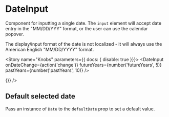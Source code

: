 

<Meta title="Components/Forms/DateInput" decorators={[withKnobs]} component={DateInput} />

# DateInput

Component for inputting a single date. The `input` element will accept date entry in the
"MM/DD/YYY" format, or the user can use the calendar popover.

The display/input format of the date is not localized - it will always use the American
English "MM/DD/YYYY" format.

<Story name="Knobs" parameters={{ docs: { disable: true }}}>
  <DateInput
    onDateChange={action('change')}
    futureYears={number('futureYears', 5)}
    pastYears={number('pastYears', 10)}
  />
</Story>

<Preview isExpanded>
  <DateInput onDateChange={(date) => {}} />
</Preview>

<Props of={DateInput} />

## Default selected date

Pass an instance of `Date` to the `defaultDate` prop to set a default value.

<Preview>
  <Story name="Default selected date">
    <DateInput
      onDateChange={action('change')}
      defaultDate={new Date()}
    />
  </Story>
</Preview>
